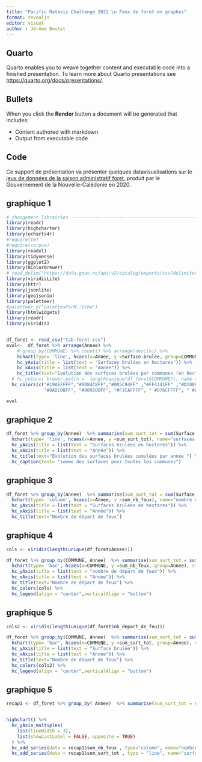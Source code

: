 ```yaml
---
title: "Pacific Dataviz Challenge 2022 \n Feux de foret en graphes"
format: revealjs
editor: visual
author : Jérôme Boutet
---
```


## Quarto

Quarto enables you to weave together content and executable code into a finished presentation. To learn more about Quarto presentations see <https://quarto.org/docs/presentations/>.

## Bullets

When you click the **Render** button a document will be generated that includes:

-   Content authored with markdown
-   Output from executable code

## Code

Ce support de présentation va présenter quelques datavisualisations sur le [jeux de données de la saison administratif foret.](https://data.gouv.nc/explore/dataset/saison-administrative-des-feux-de-foret-depuis-2015/information/?disjunctive.commune) produit par le Gouvernement de la Nouvelle-Calédonie en 2020.

## graphique 1

```r
# changement librairies ---------------------------------------------------
library(readr)
library(highcharter)
library(echarts4r)
#require(tm)
#require(corpus)
library(readxl)
library(tidyverse)
library(ggplot2)
library(RColorBrewer)
# read_delim("https://data.gouv.nc/api/v2/catalog/exports/csv?delimiter=%2C&lang=fr")
library(viridisLite)
library(httr)
library(jsonlite)
library(geojsonio)
library(paletteer) 
#paletteer_d("palettesForR::Echo")
library(htmlwidgets)
library(readr)
library(viridis)


df_foret <- read_csv("tab-foret.csv")
evol<-  df_foret %>% arrange(Annee) %>%
    # group_by(COMMUNE) %>% count() %>% arrange(desc(n)) %>%
    hchart(type= 'line', hcaes(x=Annee, y =Surface.brulee, group=COMMUNE)) %>%
    hc_yAxis(title = list(text = "Surfaces brulées en hectares")) %>%
    hc_xAxis(title = list(text = "Année")) %>%
    hc_title(text="Evolution des surfaces brulées par communes (en hectares)") %>%
  # hc_colors( brewer.pal(n =  length(unique(df_foret$COMMUNE)), name = "Spectral"))   
  hc_colors(c("#19AEFFFF","#0084C8FF","#005C94FF" ,"#FF4141FF" ,"#DC0000FF", "#B50000FF" , "#FFFF3EFF" , "#FF9900FF" , "#FF6600FF" , "#FFC022FF" , "#B88100FF" , "#804D00FF" , "#CCFF42FF",
              "#9ADE00FF", "#009100FF", "#F1CAFFFF", " #D76CFFFF", " #BA00FFFF", " #BDCDD4FF", " #9EABB0FF", " #364E59FF", " #0E232EFF", " #FFFFFFFF", " #CCCCCCFF", " #999999FF", "#666666FF", "#2D2D2DFF"))

evol
```

## graphique 2

```r
df_foret %>% group_by(Annee)  %>% summarise(sum_surt_tot = sum(Surface.brulee), sum_nb_feux=sum(nb_depart_de_feu)) %>%
  hchart(type= 'line', hcaes(x=Annee, y =sum_surt_tot), name="surfaces cumulées") %>%
  hc_yAxis(title = list(text = "Surfaces brulées en hectares")) %>%
  hc_xAxis(title = list(text = "Année")) %>%
  hc_title(text="Evolution des surfaces brulées cumulées par année ") %>%
  hc_caption(text= "somme des surfaces pour toutes les communes")
```

## graphique 3

```r
df_foret %>% group_by(Annee)  %>% summarise(sum_surt_tot = sum(Surface.brulee), sum_nb_feux=sum(nb_depart_de_feu)) %>%
  hchart(type= 'column', hcaes(x=Annee, y =sum_nb_feux), name="nombre de départs de feux") %>%
  hc_yAxis(title = list(text = "Surfaces brulées en hectares")) %>%
  hc_xAxis(title = list(text = "Année")) %>%
  hc_title(text="Nombre de départ de feux")
```

## graphique 4

```r
cols <- viridis(length(unique(df_foret$Annee)))

df_foret %>% group_by(COMMUNE, Annee)  %>% summarise(sum_surt_tot = sum(Surface.brulee), sum_nb_feux=sum(nb_depart_de_feu)) %>%
  hchart(type= 'bar', hcaes(x=COMMUNE, y =sum_nb_feux, group=Annee), stacking = "normal") %>%
  hc_yAxis(title = list(text = "nombre de départ de feux")) %>%
  hc_xAxis(title = list(text = "Année")) %>%
  hc_title(text="Nombre de départ de feux") %>%
  hc_colors(cols) %>%
  hc_legend(align = "center",verticalAlign = "bottom")
```

## graphique 5

```r
cols2 <- viridis(length(unique(df_foret$nb_depart_de_feu)))

df_foret %>% group_by(COMMUNE, Annee)  %>% summarise(sum_surt_tot = sum(Surface.brulee), sum_nb_feux=sum(nb_depart_de_feu)) %>%
  hchart(type= 'bar', hcaes(x=COMMUNE, y =sum_surt_tot, group=Annee), stacking = "normal") %>%
  hc_yAxis(title = list(text = "Surface brulée")) %>%
  hc_xAxis(title = list(text = "Année")) %>%
  hc_title(text="Nombre de départ de feux") %>%
  hc_colors(cols2) %>%
  hc_legend(align = "center",verticalAlign = "bottom")
```

## graphique 5

```r
recap1 <- df_foret %>% group_by( Annee)  %>% summarise(sum_surt_tot = sum(Surface.brulee), sum_nb_feux=sum(nb_depart_de_feu))


highchart() %>% 
  hc_yAxis_multiples(
    list(lineWidth = 3),
    list(showLastLabel = FALSE, opposite = TRUE)
  ) %>% 
  hc_add_series(data = recap1$sum_nb_feux , type="column", name="nombre de feux", yAxis=1) %>%
  hc_add_series(data = recap1$sum_surt_tot , type = "line", name="surface total")
```
